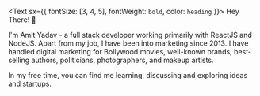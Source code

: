 <Text sx={{ fontSize: [3, 4, 5], fontWeight: `bold`, color: `heading` }}>
  Hey There! 👋
</Text>

I'm Amit Yadav - a full stack developer working primarily with ReactJS and NodeJS. Apart from my job, I have been into marketing since 2013. 
I have handled digital marketing for Bollywood movies, well-known brands, best-selling authors, politicians, photographers, and makeup artists.

In my free time, you can find me learning, discussing and exploring ideas and startups.